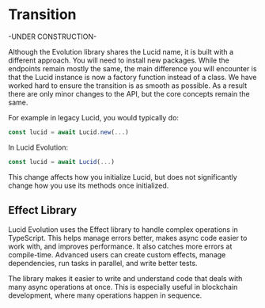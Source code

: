 # Transition

-UNDER CONSTRUCTION-

Although the Evolution library shares the Lucid name, it is built with a different approach. You will need to install new packages.
While the endpoints remain mostly the same, the main difference you will encounter is that the Lucid instance is now a factory function instead of a class. We have worked hard to ensure the transition is as smooth as possible.
As a result there are only minor changes to the API, but the core concepts remain the same.

For example in legacy Lucid, you would typically do:

```typescript
const lucid = await Lucid.new(...)
```

In Lucid Evolution:

```typescript
const lucid = await Lucid(...)
```

This change affects how you initialize Lucid, but does not significantly change how you use its methods once initialized.

## Effect Library

Lucid Evolution uses the Effect library to handle complex operations in TypeScript. This helps manage errors better, makes async code easier to work with, and improves performance. It also catches more errors at compile-time. Advanced users can create custom effects, manage dependencies, run tasks in parallel, and write better tests. 

The library makes it easier to write and understand code that deals with many async operations at once. This is especially useful in blockchain development, where many operations happen in sequence.